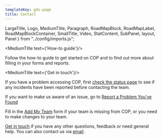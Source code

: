 ```yaml
---
templateKey: gds-page
title: Contact
---
```

LargeTitle, Logo, MediumTitle, Paragraph, RoadMapBlock, RoadMapLabel, RoadMapBlockContainer, SmallTitle, Video, StatContent,
SubPanel, layout, Panel } from "../config/imports.js";

<MediumTitle text={'How-to guide'}/>

Follow the <Link class="govuk-link" to="/help/accessing/">how-to guide</Link> to get started on COP and to find out more about filling in your forms and reports.

<MediumTitle text={'Get in touch'}/>

If you have a problem accessing COP, first <a class="govuk-link" href="https://cop.statuspage.io/" target="_blank">check the status page</a> to see if any incidents have been reported before contacting the team.

If you want to make us aware of an issue, go to <a class="govuk-link" href="https://support.cop.homeoffice.gov.uk/servicedesk/customer/portal/3/create/53" target="_blank">Report a Problem You’ve Found</a>

Fill in the <a class="govuk-link" href="https://support.cop.homeoffice.gov.uk/servicedesk/customer/portal/3/create/63" target="_blank">Add My Team</a> form if your team is missing from COP, or you need to make changes to your team.

<p className="govuk-body"><a class="govuk-link" href="https://support.cop.homeoffice.gov.uk/servicedesk/customer/portal/3/create/54" target="_blank">Get in touch</a> if you have any other questions, feedback or need general help. You can also contact us via <a class="govuk-link" href="mailto:cop@homeoffice.gov.uk">email</a>.</p>